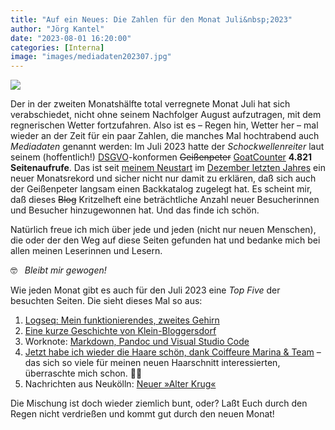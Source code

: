 ```yaml
---
title: "Auf ein Neues: Die Zahlen für den Monat Juli&nbsp;2023"
author: "Jörg Kantel"
date: "2023-08-01 16:20:00"
categories: [Interna]
image: "images/mediadaten202307.jpg"
---
```


[![](images/mediadaten202307-b.jpg)](https://www.flickr.com/photos/schockwellenreiter/53086767218/)

Der in der zweiten Monatshälfte total verregnete Monat Juli hat sich verabschiedet, nicht ohne seinem Nachfolger August aufzutragen, mit dem regnerischen Wetter fortzufahren. Also ist es -- Regen hin, Wetter her -- mal wieder an der Zeit für ein paar Zahlen, die manches Mal hochtrabend auch *Mediadaten* genannt werden: Im Juli 2023 hatte der *Schockwellenreiter* laut seinem (hoffentlich!) [DSGVO](https://de.wikipedia.org/wiki/Datenschutz-Grundverordnung)-konformen ~~Geißenpeter~~ [GoatCounter](https://kantel.github.io/posts/2022120702_goatcounter/) **4.821 Seitenaufrufe**. Das ist seit [meinem Neustart](https://kantel.github.io/posts/2022120602_schockwellenreiteronline/) im [Dezember letzten Jahres](https://kantel.github.io/posts/2022120802_hello_quarto/) ein neuer Monatsrekord und sicher nicht nur damit zu erklären, daß sich auch der Geißenpeter langsam einen Backkatalog zugelegt hat. Es scheint mir, daß dieses ~~Blog~~ Kritzelheft eine beträchtliche Anzahl neuer Besucherinnen und Besucher hinzugewonnen hat. Und das finde ich schön.

Natürlich freue ich mich über jede und jeden (nicht nur neuen Menschen), die oder der den Weg auf diese Seiten gefunden hat und bedanke mich bei allen meinen Leserinnen und Lesern.

🤓 &nbsp; *Bleibt mir gewogen!*

Wie jeden Monat gibt es auch für den Juli 2023 eine *Top Five* der besuchten Seiten. Die sieht dieses Mal so aus:

1. [Logseq: Mein funktionierendes, zweites Gehirn](https://kantel.github.io/posts/2023072501_logseq_remainder/)
2. [Eine kurze Geschichte von Klein-Bloggersdorf](https://kantel.github.io/posts/2023071003_klein_bloggersdorf/)
3. Worknote: [Markdown, Pandoc und Visual Studio Code](https://kantel.github.io/posts/2023071801_markdown_pandoc_vscode/)
4. [Jetzt habe ich wieder die Haare schön, dank Coiffeure Marina & Team](https://kantel.github.io/posts/2023071202_haare_schoen/) -- das sich so viele für meinen neuen Haarschnitt interessierten, überraschte mich schon.&nbsp;💇‍♂️
5. Nachrichten aus Neukölln: [Neuer »Alter Krug«](https://kantel.github.io/posts/2023071101_neuer_alter_krug/)

Die Mischung ist doch wieder ziemlich bunt, oder? Laßt Euch durch den Regen nicht verdrießen und kommt gut durch den neuen Monat!